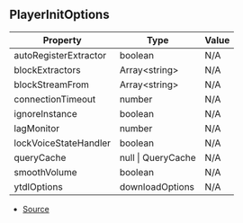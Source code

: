 ## PlayerInitOptions

| Property | Type | Value |
| ----------- | ----------- | ----------- |
| autoRegisterExtractor | boolean | N/A |
| blockExtractors | Array\<string> | N/A |
| blockStreamFrom | Array\<string> | N/A |
| connectionTimeout | number | N/A |
| ignoreInstance | boolean | N/A |
| lagMonitor | number | N/A |
| lockVoiceStateHandler | boolean | N/A |
| queryCache | null \| QueryCache | N/A |
| smoothVolume | boolean | N/A |
| ytdlOptions | downloadOptions | N/A |


- [Source](https://github.com/Androz2091/discord-player/blob/5a3437b/packages/discord-player/src/types/types.ts#L347)